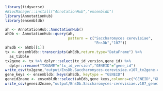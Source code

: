 ```{r}
library(tidyverse)
#BiocManager::install("AnnotationHub","ensembldb")
library(AnnotationHub)
library(ensembldb)
```

```{r}
ah <- AnnotationHub::AnnotationHub()
ahDb <- AnnotationHub::query(ah,
                             pattern = c("Saccharomyces cerevisiae",
                                         "EnsDb","107"))
ahEdb <- ahDb[[1]]
tx <- ensembldb::transcripts(ahEdb,return.type="DataFrame") %>%
  as_tibble
tx2gene <- tx %>% dplyr::select(tx_id_version,gene_id) %>%
  dplyr::rename("TXNAME"="tx_id_version","GENEID"="gene_id")
write_csv(tx2gene,"output/EnsDb.Saccharomyces-cerevisiae.v107_tx2gene.csv")
gene_keys <- ensembldb::keys(ahEdb, keytype = "GENEID")
geneid2name <- ensembldb::select(ahEdb,gene_keys,columns=c("GENEID","GENENAME","TXBIOTYPE"))
write_csv(geneid2name,"output/EnsDb.Saccharomyces-cerevisiae.v107_geneid2name.csv")
```
